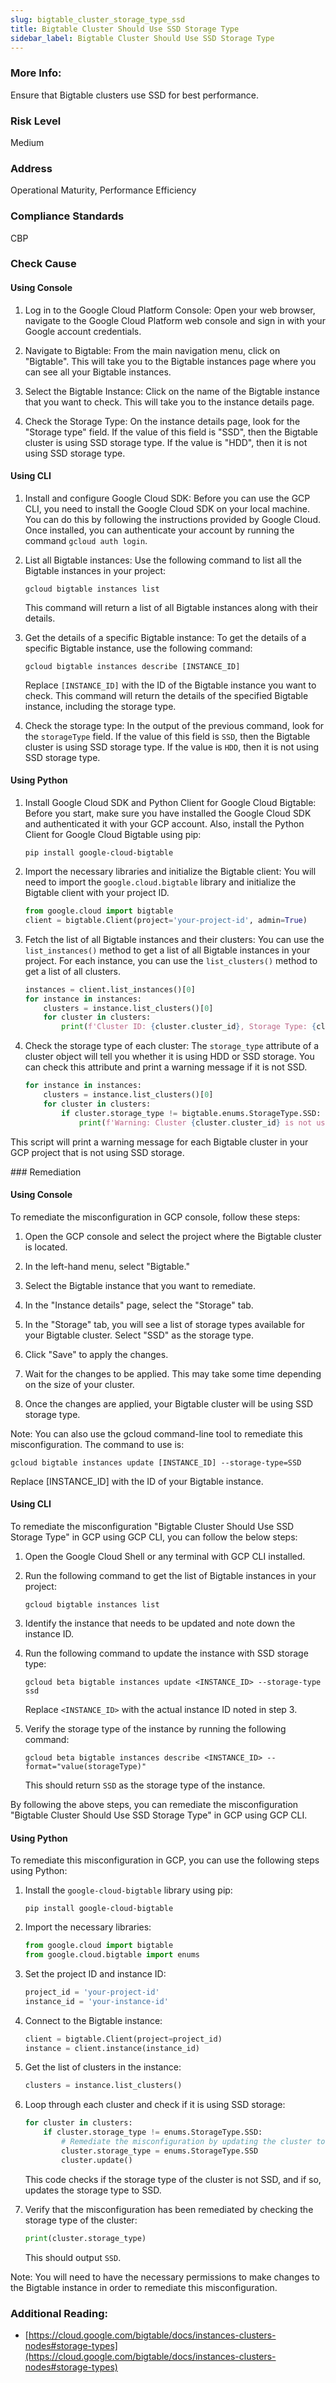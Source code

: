 ```yaml
---
slug: bigtable_cluster_storage_type_ssd
title: Bigtable Cluster Should Use SSD Storage Type
sidebar_label: Bigtable Cluster Should Use SSD Storage Type
---
```


### More Info:

Ensure that Bigtable clusters use SSD for best performance.

### Risk Level

Medium

### Address

Operational Maturity, Performance Efficiency

### Compliance Standards

CBP



<Tabs><Tab title='Cause'>
### Check Cause

#### Using Console

1. Log in to the Google Cloud Platform Console: Open your web browser, navigate to the Google Cloud Platform web console and sign in with your Google account credentials.

2. Navigate to Bigtable: From the main navigation menu, click on "Bigtable". This will take you to the Bigtable instances page where you can see all your Bigtable instances.

3. Select the Bigtable Instance: Click on the name of the Bigtable instance that you want to check. This will take you to the instance details page.

4. Check the Storage Type: On the instance details page, look for the "Storage type" field. If the value of this field is "SSD", then the Bigtable cluster is using SSD storage type. If the value is "HDD", then it is not using SSD storage type.

#### Using CLI

1. Install and configure Google Cloud SDK: Before you can use the GCP CLI, you need to install the Google Cloud SDK on your local machine. You can do this by following the instructions provided by Google Cloud. Once installed, you can authenticate your account by running the command `gcloud auth login`.

2. List all Bigtable instances: Use the following command to list all the Bigtable instances in your project:

    ```
    gcloud bigtable instances list
    ```

    This command will return a list of all Bigtable instances along with their details.

3. Get the details of a specific Bigtable instance: To get the details of a specific Bigtable instance, use the following command:

    ```
    gcloud bigtable instances describe [INSTANCE_ID]
    ```

    Replace `[INSTANCE_ID]` with the ID of the Bigtable instance you want to check. This command will return the details of the specified Bigtable instance, including the storage type.

4. Check the storage type: In the output of the previous command, look for the `storageType` field. If the value of this field is `SSD`, then the Bigtable cluster is using SSD storage type. If the value is `HDD`, then it is not using SSD storage type.

#### Using Python

1. Install Google Cloud SDK and Python Client for Google Cloud Bigtable: Before you start, make sure you have installed the Google Cloud SDK and authenticated it with your GCP account. Also, install the Python Client for Google Cloud Bigtable using pip:

   ```
   pip install google-cloud-bigtable
   ```

2. Import the necessary libraries and initialize the Bigtable client: You will need to import the `google.cloud.bigtable` library and initialize the Bigtable client with your project ID.

   ```python
   from google.cloud import bigtable
   client = bigtable.Client(project='your-project-id', admin=True)
   ```

3. Fetch the list of all Bigtable instances and their clusters: You can use the `list_instances()` method to get a list of all Bigtable instances in your project. For each instance, you can use the `list_clusters()` method to get a list of all clusters.

   ```python
   instances = client.list_instances()[0]
   for instance in instances:
       clusters = instance.list_clusters()[0]
       for cluster in clusters:
           print(f'Cluster ID: {cluster.cluster_id}, Storage Type: {cluster.storage_type}')
   ```

4. Check the storage type of each cluster: The `storage_type` attribute of a cluster object will tell you whether it is using HDD or SSD storage. You can check this attribute and print a warning message if it is not SSD.

   ```python
   for instance in instances:
       clusters = instance.list_clusters()[0]
       for cluster in clusters:
           if cluster.storage_type != bigtable.enums.StorageType.SSD:
               print(f'Warning: Cluster {cluster.cluster_id} is not using SSD storage.')
   ```
   
This script will print a warning message for each Bigtable cluster in your GCP project that is not using SSD storage.

</Tab>


<Tab title='Remediation'>
### Remediation

#### Using Console

To remediate the misconfiguration in GCP console, follow these steps:

1. Open the GCP console and select the project where the Bigtable cluster is located.

2. In the left-hand menu, select "Bigtable."

3. Select the Bigtable instance that you want to remediate.

4. In the "Instance details" page, select the "Storage" tab.

5. In the "Storage" tab, you will see a list of storage types available for your Bigtable cluster. Select "SSD" as the storage type.

6. Click "Save" to apply the changes.

7. Wait for the changes to be applied. This may take some time depending on the size of your cluster.

8. Once the changes are applied, your Bigtable cluster will be using SSD storage type.

Note: You can also use the gcloud command-line tool to remediate this misconfiguration. The command to use is:

```
gcloud bigtable instances update [INSTANCE_ID] --storage-type=SSD
```

Replace [INSTANCE_ID] with the ID of your Bigtable instance.

#### Using CLI

To remediate the misconfiguration "Bigtable Cluster Should Use SSD Storage Type" in GCP using GCP CLI, you can follow the below steps:

1. Open the Google Cloud Shell or any terminal with GCP CLI installed.

2. Run the following command to get the list of Bigtable instances in your project:

   ```
   gcloud bigtable instances list
   ```

3. Identify the instance that needs to be updated and note down the instance ID.

4. Run the following command to update the instance with SSD storage type:

   ```
   gcloud beta bigtable instances update <INSTANCE_ID> --storage-type ssd
   ```

   Replace `<INSTANCE_ID>` with the actual instance ID noted in step 3.

5. Verify the storage type of the instance by running the following command:

   ```
   gcloud beta bigtable instances describe <INSTANCE_ID> --format="value(storageType)"
   ```

   This should return `SSD` as the storage type of the instance.

By following the above steps, you can remediate the misconfiguration "Bigtable Cluster Should Use SSD Storage Type" in GCP using GCP CLI.

#### Using Python

To remediate this misconfiguration in GCP, you can use the following steps using Python:

1. Install the `google-cloud-bigtable` library using pip:

   ```
   pip install google-cloud-bigtable
   ```

2. Import the necessary libraries:

   ```python
   from google.cloud import bigtable
   from google.cloud.bigtable import enums
   ```

3. Set the project ID and instance ID:

   ```python
   project_id = 'your-project-id'
   instance_id = 'your-instance-id'
   ```

4. Connect to the Bigtable instance:

   ```python
   client = bigtable.Client(project=project_id)
   instance = client.instance(instance_id)
   ```

5. Get the list of clusters in the instance:

   ```python
   clusters = instance.list_clusters()
   ```

6. Loop through each cluster and check if it is using SSD storage:

   ```python
   for cluster in clusters:
       if cluster.storage_type != enums.StorageType.SSD:
           # Remediate the misconfiguration by updating the cluster to use SSD storage
           cluster.storage_type = enums.StorageType.SSD
           cluster.update()
   ```

   This code checks if the storage type of the cluster is not SSD, and if so, updates the storage type to SSD.

7. Verify that the misconfiguration has been remediated by checking the storage type of the cluster:

   ```python
   print(cluster.storage_type)
   ```

   This should output `SSD`.

Note: You will need to have the necessary permissions to make changes to the Bigtable instance in order to remediate this misconfiguration.


### Additional Reading:

- [https://cloud.google.com/bigtable/docs/instances-clusters-nodes#storage-types](https://cloud.google.com/bigtable/docs/instances-clusters-nodes#storage-types) 


</Tab>
</Tabs>